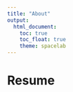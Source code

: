 ```yaml
---
title: "About"
output:
  html_document:
    toc: true
    toc_float: true
    theme: spacelab
---
```


# Resume

<object width="500" height="375" 
 type="application/pdf" data="Jesse_R_Ames_Resume_9_29_21.pdf">
</object>
